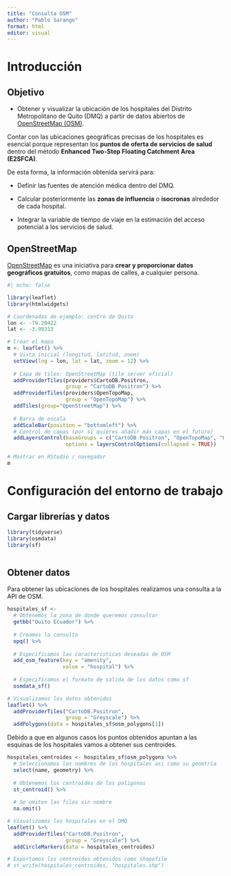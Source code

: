 ```yaml
---
title: "Consulta OSM"
author: "Pablo Sarango"
format: html
editor: visual
---
```


# Introducción

::: callout-note
## Objetivo

-   Obtener y visualizar la ubicación de los hospitales del Distrito Metropolitano de Quito (DMQ) a partir de datos abiertos de [OpenStreetMap (OSM)](#0).
:::

Contar con las ubicaciones geográficas precisas de los hospitales es esencial porque representan los **puntos de oferta de servicios de salud** dentro del método **Enhanced Two-Step Floating Catchment Area (E2SFCA)**.

De esta forma, la información obtenida servirá para:

-   Definir las fuentes de atención médica dentro del DMQ.

-   Calcular posteriormente las **zonas de influencia** o **isocronas** alrededor de cada hospital.

-   Integrar la variable de tiempo de viaje en la estimación del acceso potencial a los servicios de salud.

## OpenStreetMap

[OpenStreetMap](http://www.openstreetmap.org/) es una iniciativa para **crear y proporcionar datos geográficos gratuitos**, como mapas de calles, a cualquier persona.

```r
#| echo: false

library(leaflet)
library(htmlwidgets)

# Coordenadas de ejemplo: centro de Quito
lon <- -79.20422
lat <- -3.99313

# Crear el mapa
m <- leaflet() %>%
  # Vista inicial (longitud, latitud, zoom)
  setView(lng = lon, lat = lat, zoom = 12) %>%
  
  # Capa de tiles: OpenStreetMap (tile server oficial)
  addProviderTiles(providers$CartoDB.Positron, 
                   group = "CartoDB Positron") %>% 
  addProviderTiles(providers$OpenTopoMap, 
                   group = "OpenTopoMap") %>% 
  addTiles(group="OpenStreetMap") %>%
  
  # Barra de escala
  addScaleBar(position = "bottomleft") %>%
  # Control de capas (por si quieres añadir más capas en el futuro)
  addLayersControl(baseGroups = c("CartoDB Positron", "OpenTopoMap", "OpenStreetMap"),
                   options = layersControlOptions(collapsed = TRUE))

# Mostrar en RStudio / navegador
m


```

# Configuración del entorno de trabajo

## Cargar librerías y datos

```r

library(tidyverse)
library(osmdata)
library(sf)



```

## Obtener datos

Para obtener las ubicaciones de los hospitales realizamos una consulta a la API de OSM.

```r

hospitales_sf <- 
  # Obtenemos la zona de donde queremos consultar
  getbb("Quito Ecuador") %>% 
  
  # Creamos la consulta 
  opq() %>% 
  
  # Especificamos las caracteristicas deseadas de OSM
  add_osm_feature(key = "amenity",
                  value = "hospital") %>% 
  
  # Especificamos el formato de salida de los datos como sf
  osmdata_sf()

# Visualizamos los datos obtenidos 
leaflet() %>% 
  addProviderTiles("CartoDB.Positron", 
                   group = "Greyscale") %>% 
  addPolygons(data = hospitales_sf$osm_polygons[1])

```

Debido a que en algunos casos los puntos obtenidos apuntan a las esquinas de los hospitales vamos a obtener sus centroides.

```r

hospitales_centroides <- hospitales_sf$osm_polygons %>%
  # Seleccionamos los nombres de los hospitales asi como su geomtria 
  select(name, geometry) %>% 
  
  # Obtenemos los centroides de los poligonos
  st_centroid() %>% 
  
  # Se omiten las filas sin nombre
  na.omit()

# Visualizamos los hospitales en el DMQ
leaflet() %>% 
  addProviderTiles("CartoDB.Positron", 
                   group = "Greyscale") %>% 
  addCircleMarkers(data = hospitales_centroides)

# Exportamos los centroides obtenidos como shapefile
# st_write(hospitales_centroides, "hospitales.shp")
```
